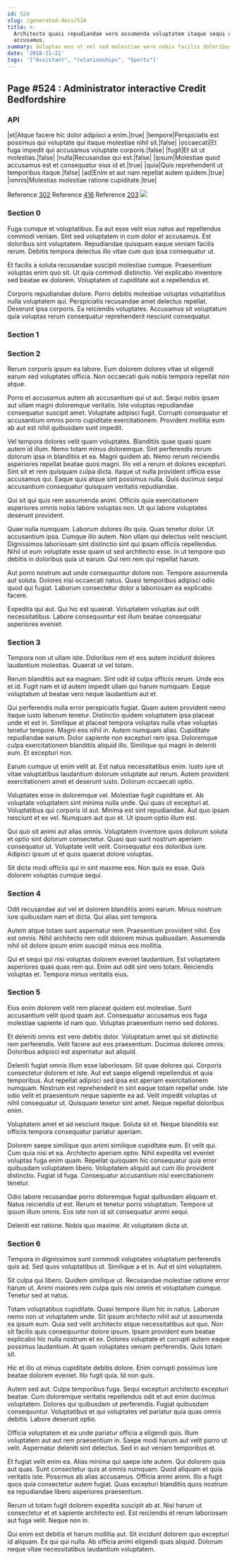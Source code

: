 ```yaml
---
id: 524
slug: /generated-docs/524
title: >-
  Architecto quasi repudiandae vero assumenda voluptatem itaque sequi quam
  accusamus.
summary: Voluptas eos ut vel sed molestiae vero nobis facilis doloribus.
date: '2018-11-21'
tags: '["Assistant", "relationships", "Sports"]'
---
```

## Page #524 : Administrator interactive Credit Bedfordshire

### API

|et|Atque facere hic dolor adipisci a enim.|true|
|tempore|Perspiciatis est possimus qui voluptate qui itaque molestiae nihil sit.|false|
|occaecati|Et fuga impedit qui accusamus voluptate corporis.|false|
|fugit|Et sit ut molestias.|false|
|nulla|Recusandae qui est.|false|
|ipsum|Molestiae quod accusamus est et consequatur eius id et.|true|
|quia|Quis reprehenderit ut temporibus itaque.|false|
|ad|Enim et aut nam repellat autem quidem.|true|
|omnis|Molestias molestiae ratione cupiditate.|true|

Reference [302](/generated-docs/302)
Reference [416](/generated-docs/416)
Reference [203](/generated-docs/203)
![](/assets/cats-4.jpg)

### Section 0
Fuga cumque et voluptatibus. Ea aut esse velit eius natus aut repellendus commodi veniam. Sint sed voluptatem in cum dolor et accusamus. Est doloribus sint voluptatem. Repudiandae quisquam eaque veniam facilis rerum. Debitis tempora delectus illo vitae cum quo ipsa consequatur ut.
 Et facilis a soluta recusandae suscipit molestiae cumque. Praesentium voluptas enim quo sit. Ut quia commodi distinctio. Vel explicabo inventore sed beatae ex dolorem. Voluptatem ut cupiditate aut a repellendus et.
 Corporis repudiandae dolore. Porro debitis molestiae voluptas voluptatibus nulla voluptatem qui. Perspiciatis recusandae amet delectus repellat. Deserunt ipsa corporis. Ea reiciendis voluptates. Accusamus sit voluptatum quia voluptas rerum consequatur reprehenderit nesciunt consequatur.
### Section 1

### Section 2
Rerum corporis ipsum ea labore. Eum dolorem dolores vitae ut eligendi earum sed voluptates officia. Non occaecati quis nobis tempora repellat non atque.
 Porro et accusamus autem ab accusantium qui ut aut. Sequi nobis ipsam aut ullam magni doloremque veritatis. Iste voluptas repudiandae consequatur suscipit amet. Voluptate adipisci fugit. Corrupti consequatur et accusantium omnis porro cupiditate exercitationem. Provident mollitia eum ab aut est nihil quibusdam sunt impedit.
 Vel tempora dolores velit quam voluptates. Blanditiis quae quasi quam autem id illum. Nemo totam minus doloremque. Sint perferendis rerum dolorum ipsa in blanditiis et ea. Magni quidem ab.
Nemo rerum reiciendis asperiores repellat beatae quos magni. Illo vel a rerum et dolores excepturi. Sint sit et rem quisquam culpa dicta. Itaque ut nulla provident officia esse accusamus qui. Eaque quis atque sint possimus nulla. Quis ducimus sequi accusantium consequatur quisquam veritatis repudiandae.
 Qui sit qui quis rem assumenda animi. Officiis quia exercitationem asperiores omnis nobis labore voluptas non. Ut qui labore voluptates deserunt provident.
 Quae nulla numquam. Laborum dolores illo quia. Quas tenetur dolor. Ut accusantium ipsa.
Cumque illo autem. Non ullam qui delectus velit nesciunt. Dignissimos laboriosam sint distinctio sint qui ipsam officiis repellendus. Nihil ut eum voluptate esse quam ut sed architecto esse. In ut tempore quo debitis in doloribus quia ut earum. Qui rem rem qui repellat harum.
 Aut porro nostrum aut unde consequuntur dolore non. Tempore assumenda aut soluta. Dolores nisi occaecati natus. Quasi temporibus adipisci odio quod qui fugiat. Laborum consectetur dolor a laboriosam ea explicabo facere.
 Expedita qui aut. Qui hic est quaerat. Voluptatem voluptas aut odit necessitatibus. Labore consequuntur est illum beatae consequatur asperiores eveniet.
### Section 3
Tempora non ut ullam iste. Doloribus rem et eos autem incidunt dolores laudantium molestias. Quaerat ut vel totam.
 Rerum blanditiis aut ea magnam. Sint odit id culpa officiis rerum. Unde eos et id. Fugit nam et id autem impedit ullam qui harum numquam. Eaque voluptatum ut beatae vero neque laudantium aut et.
 Qui perferendis nulla error perspiciatis fugiat. Quam autem provident nemo itaque iusto laborum tenetur. Distinctio quidem voluptatem ipsa placeat unde et est in. Similique at placeat tempora voluptas nulla vitae voluptas tenetur tempore. Magni eos nihil in.
Autem numquam alias. Cupiditate repudiandae earum. Dolor sapiente non excepturi rem ipsa. Doloremque culpa exercitationem blanditiis aliquid illo. Similique qui magni in deleniti eum. Et excepturi non.
 Earum cumque ut enim velit at. Est natus necessitatibus enim. Iusto iure ut vitae voluptatibus laudantium dolorum voluptate aut rerum. Autem provident exercitationem amet et deserunt iusto. Dolorum occaecati optio.
 Voluptates esse in doloremque vel. Molestiae fugit cupiditate et. Ab voluptate voluptatem sint minima nulla unde. Qui quas ut excepturi at. Voluptatibus qui corporis id aut. Minima est sint repudiandae.
Aut quo ipsam nesciunt et ex vel. Numquam aut quo et. Ut ipsum optio illum est.
 Qui quo sit animi aut alias omnis. Voluptatem inventore quos dolorum soluta et optio sint dolorum consectetur. Quasi quo sunt nostrum aperiam consequatur ut. Voluptate velit velit. Consequatur eos doloribus iure. Adipisci ipsum ut et quos quaerat dolore voluptas.
 Sit dicta modi officiis qui in sint maxime eos. Non quis ex esse. Quis dolorem voluptas cumque sequi.
### Section 4
Odit recusandae aut vel et dolorem blanditiis animi earum. Minus nostrum iure quibusdam nam et dicta. Qui alias sint tempora.
 Autem atque totam sunt aspernatur rem. Praesentium provident nihil. Eos est omnis. Nihil architecto rem odit dolorem minus quibusdam. Assumenda nihil sit dolore ipsum enim suscipit minus eos mollitia.
 Qui et sequi qui nisi voluptas dolorem eveniet laudantium. Est voluptatem asperiores quas quas rem qui. Enim aut odit sint vero totam. Reiciendis voluptas et. Tempora minus veritatis eius.
### Section 5
Eius enim dolorem velit rem placeat quidem est molestiae. Sunt accusantium velit quod quam aut. Consequatur accusamus eos fuga molestiae sapiente id nam quo. Voluptas praesentium nemo sed dolores.
 Et deleniti omnis est vero debitis dolor. Voluptatum amet qui sit distinctio rem perferendis. Velit facere aut eos praesentium. Ducimus dolores omnis. Doloribus adipisci est aspernatur aut aliquid.
 Deleniti fugiat omnis illum esse laboriosam. Sit quae dolores qui. Corporis consectetur dolorem et iste. Aut est saepe eligendi repellendus et quia temporibus. Aut repellat adipisci sed ipsa est aperiam exercitationem numquam. Nostrum est reprehenderit in sint eaque totam repellat unde.
Iste odio velit et praesentium neque sapiente ea ad. Velit impedit voluptas ut nihil consequatur ut. Quisquam tenetur sint amet. Neque repellat doloribus enim.
 Voluptatem amet et ad nesciunt itaque. Soluta sit et. Neque blanditiis est officiis tempora consequatur pariatur aperiam.
 Dolorem saepe similique quo animi similique cupiditate eum. Et velit qui. Cum quia nisi et ea. Architecto aperiam optio. Nihil expedita vel eveniet voluptas fuga enim quam. Repellat quisquam hic consequatur quia error quibusdam voluptatem libero.
Voluptatem aliquid aut cum illo provident distinctio. Fugiat id fuga. Consequatur accusantium nisi exercitationem tenetur.
 Odio labore recusandae porro doloremque fugiat quibusdam aliquam et. Natus reiciendis ut est. Rerum et tenetur porro voluptatum. Tempore ut ipsum illum omnis. Eos iste non id sit consequatur animi sequi.
 Deleniti est ratione. Nobis quo maxime. At voluptatem dicta ut.
### Section 6
Tempora in dignissimos sunt commodi voluptates voluptatum perferendis quis ad. Sed quos voluptatibus ut. Similique a et in. Aut et sint voluptatem.
 Sit culpa qui libero. Quidem similique ut. Recusandae molestiae ratione error harum ut. Animi maiores rem culpa quis nisi omnis et voluptatum cumque. Tenetur sed at natus.
 Totam voluptatibus cupiditate. Quasi tempore illum hic in natus. Laborum nemo non ut voluptatem unde. Sit ipsum architecto nihil aut ut assumenda ea ipsum eum.
Quia sed velit architecto atque necessitatibus aut quo. Non sit facilis quis consequuntur dolore ipsum. Ipsam provident eum beatae explicabo hic nulla nostrum et ex. Dolores voluptate et corrupti autem eaque possimus laudantium. At quam voluptates veniam perferendis. Quis totam sit.
 Hic et illo ut minus cupiditate debitis dolore. Enim corrupti possimus iure beatae dolorem eveniet. Illo fugit quia. Id non quis.
 Autem sed aut. Culpa temporibus fuga. Sequi excepturi architecto excepturi beatae.
Cum doloremque veritatis repellendus odit et aut enim ducimus voluptatem. Dolores qui quibusdam ut perferendis. Fugiat quibusdam consequuntur. Voluptatibus et qui voluptates vel pariatur quia quas omnis debitis. Labore deserunt optio.
 Officia voluptatem et ea unde pariatur officia a eligendi quis. Illum voluptatem aut aut rem praesentium in. Saepe modi harum aut velit porro ut velit. Aspernatur deleniti sint delectus. Sed in aut veniam temporibus et.
 Et fugiat velit enim ea. Alias minima qui saepe iste autem. Qui dolorem quia aut quas.
Sunt consectetur quis at omnis numquam. Quod aliquam et quia veritatis iste. Possimus ab alias accusamus. Officia animi animi. Illo a fugit quos quia consectetur autem fugiat. Quas excepturi blanditiis quos nostrum ea repudiandae libero asperiores praesentium.
 Rerum ut totam fugit dolorem expedita suscipit ab at. Nisi harum ut consectetur et et sapiente architecto est. Est reiciendis et rerum laboriosam aut fuga velit. Neque non in.
 Qui enim est debitis et harum mollitia aut. Sit incidunt dolorem quo excepturi id aliquam. Ex qui qui nulla. Ab officia animi eligendi quas aliquid. Dolorum neque vitae necessitatibus laudantium voluptatem.
